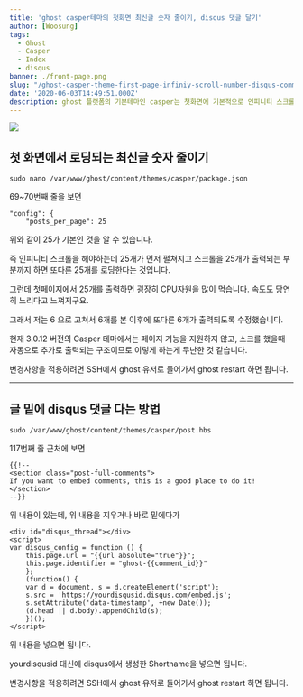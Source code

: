 ```yaml
---
title: 'ghost casper테마의 첫화면 최신글 숫자 줄이기, disqus 댓글 달기'
author: [Woosung]
tags: 
  - Ghost
  - Casper
  - Index
  - disqus
banner: ./front-page.png
slug: "/ghost-casper-theme-first-page-infiniy-scroll-number-disqus-comment"
date: '2020-06-03T14:49:51.000Z'
description: ghost 플랫폼의 기본테마인 casper는 첫화면에 기본적으로 인피니티 스크롤을 적용하고 있습니다. 페이지 기능이 없이 그냥 스크롤만 하면 새로운 글이 로딩이 되는데, 그 숫자를 줄이고, 댓글 플러그인을 활성화하는 방법에 대해 알려드립니다.
---
```

![](./front-page.png)

## 첫 화면에서 로딩되는 최신글 숫자 줄이기

    sudo nano /var/www/ghost/content/themes/casper/package.json
    

69~70번째 줄을 보면

    "config": {
        "posts_per_page": 25
    

위와 같이 25가 기본인 것을 알 수 있습니다.

즉 인피니티 스크롤을 해야하는데 25개가 먼저 펼쳐지고 스크롤을 25개가 출력되는 부분까지 하면 또다른 25개를 로딩한다는 것입니다.

그런데 첫페이지에서 25개를 출력하면 굉장히 CPU자원을 많이 먹습니다. 속도도 당연히 느리다고 느껴지구요.

그래서 저는 6 으로 고쳐서 6개를 본 이후에 또다른 6개가 출력되도록 수정했습니다.

현재 3.0.12 버전의 Casper 테마에서는 페이지 기능을 지원하지 않고, 스크를 했을때 자동으로 추가로 출력되는 구조이므로 이렇게 하는게 무난한 것 같습니다.

변경사항을 적용하려면 SSH에서 ghost 유저로 들어가서 ghost restart 하면 됩니다.

---

## 글 밑에 disqus 댓글 다는 방법

    sudo /var/www/ghost/content/themes/casper/post.hbs
    

117번째 줄 근처에 보면

    {{!--
    <section class="post-full-comments">
    If you want to embed comments, this is a good place to do it!
    </section>
    --}}
    

위 내용이 있는데, 위 내용을 지우거나 바로 밑에다가

    <div id="disqus_thread"></div>
    <script>
    var disqus_config = function () {
    	this.page.url = "{{url absolute="true"}}";  
    	this.page.identifier = "ghost-{{comment_id}}"
    	};
    	(function() {
    	var d = document, s = d.createElement('script');
    	s.src = 'https://yourdisqusid.disqus.com/embed.js';
    	s.setAttribute('data-timestamp', +new Date());
    	(d.head || d.body).appendChild(s);
    	})();
    </script>
    

위 내용을 넣으면 됩니다.

yourdisqusid 대신에 disqus에서 생성한 Shortname을 넣으면 됩니다.

변경사항을 적용하려면 SSH에서 ghost 유저로 들어가서 ghost restart 하면 됩니다.
